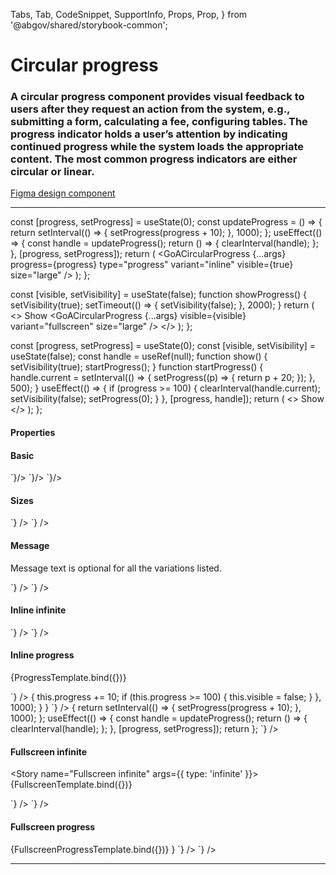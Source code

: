 
  Tabs,
  Tab,
  CodeSnippet,
  SupportInfo,
  Props,
  Prop,
} from '@abgov/shared/storybook-common';

<Meta title="Components/Circular Progress" />

# Circular progress

### A circular progress component provides visual feedback to users after they request an action from the system, e.g., submitting a form, calculating a fee, configuring tables. The progress indicator holds a user’s attention by indicating continued progress while the system loads the appropriate content. The most common progress indicators are either circular or linear.

[Figma design component](https://www.figma.com/file/3pb2IK8s2QUqWieH79KdN7/%E2%9D%96-Components-%7C-DDI-DS?node-id=3799%3A118526)

---

  const [progress, setProgress] = useState(0);
  const updateProgress = () => {
    return setInterval(() => {
      setProgress(progress + 10);
    }, 1000);
  };
  useEffect(() => {
    const handle = updateProgress();
    return () => {
      clearInterval(handle);
    };
  }, [progress, setProgress]);
  return (
    <GoACircularProgress
      {...args}
      progress={progress}
      type="progress"
      variant="inline"
      visible={true}
      size="large"
    />
  );
};

  const [visible, setVisibility] = useState(false);
  function showProgress() {
    setVisibility(true);
    setTimeout(() => {
      setVisibility(false);
    }, 2000);
  }
  return (
    <>
      <GoAButton type="primary" onClick={showProgress}>
        Show
      </GoAButton>
      <GoACircularProgress
        {...args}
        visible={visible}
        variant="fullscreen"
        size="large"
      />
    </>
  );
};

  const [progress, setProgress] = useState(0);
  const [visible, setVisibility] = useState(false);
  const handle = useRef(null);
  function show() {
    setVisibility(true);
    startProgress();
  }
  function startProgress() {
    handle.current = setInterval(() => {
      setProgress((p) => {
        return p + 20;
      });
    }, 500);
  }
  useEffect(() => {
    if (progress >= 100) {
      clearInterval(handle.current);
      setVisibility(false);
      setProgress(0);
    }
  }, [progress, handle]);
  return (
    <>
      <GoAButton type="primary" onClick={show}>
        Show
      </GoAButton>
      <GoACircularProgress
        visible={visible}
        variant="fullscreen"
        progress={progress}
        type="progress"
        size="large"
      />
    </>
  );
};

#### Properties

<Props>
  <Prop
    name="type"
    type="infinite | progress"
    required={true}
    description="The type of progress indicator"
  />
  <Prop
    name="variant"
    type="fullscreen | inline"
    required={true}
    description="The variant of progress indicator"
  />
  <Prop
    name="visible"
    type="boolean"
    required={true}
    description="Shows/hides the page loader, allowing for fade transition to be applied in each transition."
  />
  <Prop
    name="size"
    type="small | large"
    required={true}
    description="The size of progress indicator"
  />
  <Prop
    name="progress"
    type="number"
    defaultValue="0"
    description="The progress value"
  />
  <Prop
    name="message"
    type="object"
    defaultValue=""
    description="Text displayed under the circular spinner"
  />
</Props>

#### Basic 

<Story name="Basic">
  <GoACircularProgress visible={true} />
</Story>

<Tabs>
  <Tab label="Web Component">
    <CodeSnippet lang="html" code={`
      <goa-circular-progress visible />
    `}/>
  </Tab>
  <Tab label="Angular">
    <CodeSnippet lang="html" code={`
      <goa-circular-progress [visible]="visible"></goa-circular-progress>
    `}/>
  </Tab>
  <Tab label="React">
    <CodeSnippet lang="tsx" code={`
      <GoACircularProgress visible={visible} />
    `}/>
  </Tab>
</Tabs>

#### Sizes

<Story name="Sizes">
  <GoACircularProgress
    type="infinite"
    variant="inline"
    visible={true}
    message="Loading..."
    size="small"
  />
  <GoACircularProgress
    type="infinite"
    variant="inline"
    visible={true}
    message="Loading..."
    size="large"
  />
</Story>

<Tabs>
  <Tab label="Web Component" hidden={true}>
    <CodeSnippet
      lang="html"
      code={`
      <goa-circular-progress
        type="infinite"
        variant="inline"
        size="small | large"
        message="Loading..."
        visible />
    `}
    />
  </Tab>
  <Tab label="Angular">
    <CodeSnippet
      lang="html"
      code={`
      <goa-circular-progress
        type="infinite"
        variant="inline"
        message="Loading..."
        size="small | large"
        [visible]="visible">
      </goa-circular-progress>
    `}
    />
  </Tab>
  <Tab label="React">
    <CodeSnippet
      lang="tsx"
      code={`
      <GoACircularProgress
        type="infinite"
        variant="inline"
        message="Loading..."
        size="small | large"
        visible={visible} />
    `}
    />
  </Tab>
</Tabs>

#### Message

Message text is optional for all the variations listed.

<Story name="Message">
  <GoACircularProgress
    type="infinite"
    variant="inline"
    visible={true}
    message="Loading..."
    size="large"
  />
</Story>

<Tabs>
  <Tab label="Web Component" hidden={true}>
    <CodeSnippet
      lang="html"
      code={`
      <goa-circular-progress
        type="infinite"
        variant="inline"
        size="large"
        message="Loading..."
        visible />
    `}
    />
  </Tab>
  <Tab label="Angular">
    <CodeSnippet
      lang="html"
      code={`
      <goa-circular-progress
        type="infinite"
        variant="inline"
        size="large"
        message="Loading..."
        [visible]="visible">
      </goa-circular-progress>
    `}
    />
  </Tab>
  <Tab label="React">
    <CodeSnippet
      lang="tsx"
      code={`
      <GoACircularProgress
        type="infinite"
        variant="inline"
        size="large"
        message="Loading..."
        visible={visible} />
    `}
    />
  </Tab>
</Tabs>

#### Inline infinite

<Story name="Inline infinite">
  <GoACircularProgress
    type="infinite"
    variant="inline"
    visible={true}
    size="large"
  />
</Story>

<Tabs>
  <Tab label="Web Component" hidden={true}>
    <CodeSnippet
      lang="html"
      code={`
      <goa-circular-progress type="infinite" variant="inline" size="large" visible />
    `}
    />
  </Tab>
  <Tab label="Angular">
    <CodeSnippet
      lang="html"
      code={`
      <goa-circular-progress
        type="infinite"
        variant="inline"
        size="large"
        [visible]="visible">
      </goa-circular-progress>
    `}
    />
  </Tab>
  <Tab label="React">
    <CodeSnippet
      lang="tsx"
      code={`
      <GoACircularProgress type="infinite" variant="inline" size="large" visible={visible} />
    `}
    />
  </Tab>
</Tabs>

#### Inline progress

<Story name="Inline progress">{ProgressTemplate.bind({})}</Story>

<Tabs>
  <Tab label="Web Component" hidden={true}>
    <CodeSnippet
      lang="html"
      code={`
      <goa-circular-progress id="progress" variant="inline" type="infinite" size="large" visible />
    `}
    />
    <CodeSnippet
      lang="js"
      code={`
      const el = document.getElementById('progress');
      setInterval(() => {
        let p = parseInt(el.getAttribute('progress'));
        p += 10;
        el.setAttribute('progress', p);
        if (p >= 100) {
          el.removeAttribute("visible");
        }
      }, 1000);
    `}
    />
  </Tab>
  <Tab label="Angular">
    <CodeSnippet
      lang="html"
      code={`
      <goa-circular-progress
        type="infinite"
        variant="inline"
        size="large"
        [progress]="progress"
        [visible]="visible">
      </goa-circular-progress>
    `}
    />
    <CodeSnippet
      lang="ts"
      code={`
      export class SomeComponent implements OnInit {
        progress: number = 0;
        visible: boolean = false;
        ngOnInit() {
          setInterval(() => {
            this.progress += 10;
            if (this.progress >= 100) {
              this.visible = false;
            }
          }, 1000);
        }
      }
    `}
    />
  </Tab>
  <Tab label="React">
    <CodeSnippet
      lang="tsx"
      code={`
        const [progress, setProgress] = useState(0);
        const updateProgress = () => {
          return setInterval(() => {
            setProgress(progress + 10);
          }, 1000);
        };
        useEffect(() => {
          const handle = updateProgress();
          return () => {
            clearInterval(handle);
          };
        }, [progress, setProgress]);
        return <GoACircularProgress type="infinite" progress={progress} variant="inline" size="large" visible={visible} />
      };
    `}
    />
  </Tab>
</Tabs>

#### Fullscreen infinite

<Story name="Fullscreen infinite" args={{ type: 'infinite' }}>
  {FullscreenTemplate.bind({})}
</Story>

<Tabs>
  <Tab label="Web Component" hidden={true}>
    <CodeSnippet
      lang="html"
      code={`
      <goa-circular-progress variant="fullscreen" type="infinite" size="large" visible="true" />
    `}
    />
  </Tab>
  <Tab label="Angular">
    <CodeSnippet
      lang="html"
      code={`
      <goa-circular-progress variant="fullscreen" type="infinite" size="large" visible="true"></goa-circular-progress>
    `}
    />
  </Tab>
  <Tab label="React">
    <CodeSnippet
      lang="tsx"
      code={`
      <GoACircularProgress variant="fullscreen" type="infinite" size="large" visible={visible} />
    `}
    />
  </Tab>
</Tabs>

#### Fullscreen progress

<Story name="Fullscreen progress">
  {FullscreenProgressTemplate.bind({})} }
</Story>

<Tabs>
  <Tab label="Web Component" hidden={true}>
    <CodeSnippet
      lang="html"
      code={`
      <goa-circular-progress variant="fullscreen" type="progress" size="large" visible="true" />
    `}
    />
  </Tab>
  <Tab label="Angular">
    <CodeSnippet
      lang="html"
      code={`
      <goa-circular-progress variant="fullscreen" type="progress" size="large" visible="true"></goa-circular-progress>
    `}
    />
  </Tab>
  <Tab label="React">
    <CodeSnippet
      lang="tsx"
      code={`
      <GoACircularProgress variant="fullscreen" type="progress" size="large" visible={visible} />
    `}
    />
  </Tab>
</Tabs>

---

<SupportInfo />

